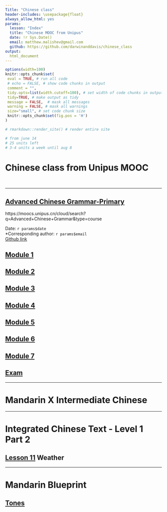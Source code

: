 ```yaml
---
Title: "Chinese class"    
header-includes: \usepackage{float}
always_allow_html: yes
params: 
  lesson: "Index"
  title: "Chinese MOOC from Unipus" 
  date: !r Sys.Date()
  email: matthew.malishev@gmail.com 
  github: https://github.com/darwinanddavis/chinese_class   
output:
  html_document
---
```


<!-- ---------------------------------------------------------------- -->
<!-- ----------------------- rmd settings --------------------------- -->
<!-- ---------------------------------------------------------------- -->

<!-- rmd settings -->
```r
options(width=100)
knitr::opts_chunk$set(
 eval = TRUE, # run all code
 # echo = FALSE, # show code chunks in output 
 comment = "",
 tidy.opts=list(width.cutoff=100), # set width of code chunks in output
 tidy=TRUE, # make output as tidy
 message = FALSE,  # mask all messages
 warning = FALSE, # mask all warnings 
 size="small", # set code chunk size
 knitr::opts_chunk$set(fig.pos = 'H')
)

# rmarkdown::render_site() # render entire site

# from june 14
# 25 units left
# 3-4 units a week until aug 8

```

# Chinese class from Unipus MOOC  

\  

******    

## [Advanced Chinese Grammar-Primary](https://moocs.unipus.cn/my/course/373) 
https://moocs.unipus.cn/cloud/search?q=Advanced+Chinese+Grammar&type=course  

\newpage   

Date: `r params$date`  
*Corresponding author: `r params$email`  
[Github link](`r params$github`)       

## [Module 1](module1.html)  

## [Module 2](module2.html)  

## [Module 3](module3.html)  

## [Module 4](module4.html)  

## [Module 5](module5.html)  

## [Module 6](module6.html)  

## [Module 7](module7.html)      

## [Exam]()  


*****  

# Mandarin X Intermediate Chinese   

*****  

# Integrated Chinese Text - Level 1 Part 2  

## [Lesson 11](integratedchinese/integratedchinese11.html) Weather      

*****  

# Mandarin Blueprint

## [Tones](mandarin_blueprint/mandarin_blueprint_tones.html)       





  
